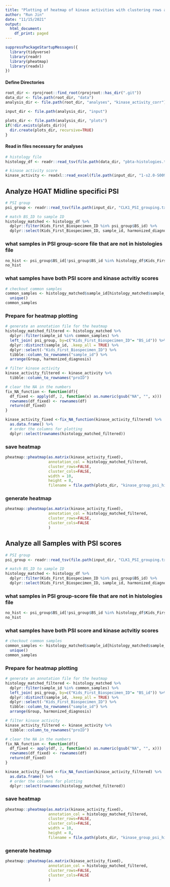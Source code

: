```yaml
---
title: "Plotting of heatmap of kinase activities with clustering rows and columns"
author: "Run Jin"
date: "11/15/2021"
output:
  html_document:
    df_print: paged
---
```


```r
suppressPackageStartupMessages({
  library(tidyverse)
  library(readr)
  library(pheatmap)
  library(readxl)
})
```

#### Define Directories 
```r
root_dir <- rprojroot::find_root(rprojroot::has_dir(".git"))
data_dir <- file.path(root_dir, "data")
analysis_dir <- file.path(root_dir, "analyses", "kinase_activity_corr")

input_dir <- file.path(analysis_dir, "input")

plots_dir <- file.path(analysis_dir, "plots")
if(!dir.exists(plots_dir)){
  dir.create(plots_dir, recursive=TRUE)
}
```

#### Read in files necessary for analyses
```r
# histology file 
histology_df <- readr::read_tsv(file.path(data_dir, "pbta-histologies.tsv"), guess_max=10000)

# kinase activity score
kinase_activity <- readxl::read_excel(file.path(input_dir, "1-s2.0-S0092867420314513-mmc4.xlsx"), sheet =3, skip=2)
```

## Analyze HGAT Midline specifici PSI

```r
# PSI group 
psi_group <- readr::read_tsv(file.path(input_dir, "CLK1_PSI_grouping.txt"))

# match BS_ID to sample ID
histology_matched <- histology_df %>% 
  dplyr::filter(Kids_First_Biospecimen_ID %in% psi_group$BS_id) %>%
  dplyr::select(Kids_First_Biospecimen_ID, sample_id, harmonized_diagnosis)
```

### what samples in PSI group-score file that are not in histologies file
```r
no_hist <- psi_group$BS_id[!psi_group$BS_id %in% histology_df$Kids_First_Biospecimen_ID]
no_hist
```

### what samples have both PSI score and kinase actvitiy scores
```r
# checkout common samples
common_samples <- histology_matched$sample_id[histology_matched$sample_id %in% colnames(kinase_activity)] %>%
  unique()
common_samples

```

### Prepare for heatmap plotting
```r
# generate an annotation file for the heatmap  
histology_matched_filtered <- histology_matched %>% 
  dplyr::filter(sample_id %in% common_samples) %>% 
  left_join( psi_group, by=c("Kids_First_Biospecimen_ID"= "BS_id")) %>%
  dplyr::distinct(sample_id, .keep_all = TRUE) %>%
  dplyr::select(-"Kids_First_Biospecimen_ID") %>% 
  tibble::column_to_rownames("sample_id") %>%
  arrange(Group, harmonized_diagnosis)

# filter kinase activity
kinase_activity_filtered <- kinase_activity %>% 
  tibble::column_to_rownames("proID") 

# clear the NA in the numbers
fix_NA_function <- function(df){
  df_fixed <- apply(df, 2, function(x) as.numeric(gsub("NA", "", x)))
  rownames(df_fixed) <- rownames(df)
  return(df_fixed)
}

kinase_activity_fixed <-fix_NA_function(kinase_activity_filtered) %>% 
  as.data.frame() %>% 
  # order the columns for plotting
  dplyr::select(rownames(histology_matched_filtered)) 

```

### save heatmap
```r
pheatmap::pheatmap(as.matrix(kinase_activity_fixed),
                   annotation_col = histology_matched_filtered,
                   cluster_rows=FALSE,
                   cluster_cols=FALSE,
                   width = 10,
                   height = 8,
                   filename = file.path(plots_dir, "kinase_group_psi_hist.pdf"))
```

### generate heatmap
```r
pheatmap::pheatmap(as.matrix(kinase_activity_fixed),
                   annotation_col = histology_matched_filtered,
                   cluster_rows=FALSE, 
                   cluster_cols=FALSE
                   )
```


## Analyze all Samples with PSI scores
```r
# PSI group 
psi_group <- readr::read_tsv(file.path(input_dir, "CLK1_PSI_grouping.txt"))

# match BS_ID to sample ID
histology_matched <- histology_df %>% 
  dplyr::filter(Kids_First_Biospecimen_ID %in% psi_group$BS_id) %>%
  dplyr::select(Kids_First_Biospecimen_ID, sample_id, harmonized_diagnosis)
```

### what samples in PSI group-score file that are not in histologies file
```r
no_hist <- psi_group$BS_id[!psi_group$BS_id %in% histology_df$Kids_First_Biospecimen_ID]
no_hist
```

### what samples have both PSI score and kinase actvitiy scores
```r
# checkout common samples
common_samples <- histology_matched$sample_id[histology_matched$sample_id %in% colnames(kinase_activity)] %>%
  unique()
common_samples

```

### Prepare for heatmap plotting
```r
# generate an annotation file for the heatmap  
histology_matched_filtered <- histology_matched %>% 
  dplyr::filter(sample_id %in% common_samples) %>% 
  left_join( psi_group, by=c("Kids_First_Biospecimen_ID"= "BS_id")) %>%
  dplyr::distinct(sample_id, .keep_all = TRUE) %>%
  dplyr::select(-"Kids_First_Biospecimen_ID") %>% 
  tibble::column_to_rownames("sample_id") %>%
  arrange(Group, harmonized_diagnosis)

# filter kinase activity
kinase_activity_filtered <- kinase_activity %>% 
  tibble::column_to_rownames("proID") 

# clear the NA in the numbers
fix_NA_function <- function(df){
  df_fixed <- apply(df, 2, function(x) as.numeric(gsub("NA", "", x)))
  rownames(df_fixed) <- rownames(df)
  return(df_fixed)
}

kinase_activity_fixed <-fix_NA_function(kinase_activity_filtered) %>% 
  as.data.frame() %>% 
  # order the columns for plotting
  dplyr::select(rownames(histology_matched_filtered)) 

```

### save heatmap
```r
pheatmap::pheatmap(as.matrix(kinase_activity_fixed),
                   annotation_col = histology_matched_filtered,
                   cluster_rows=FALSE,
                   cluster_cols=FALSE,
                   width = 10,
                   height = 8,
                   filename = file.path(plots_dir, "kinase_group_psi_hist.pdf"))
```

### generate heatmap
```r
pheatmap::pheatmap(as.matrix(kinase_activity_fixed),
                   annotation_col = histology_matched_filtered,
                   cluster_rows=FALSE, 
                   cluster_cols=FALSE
                   )
```
